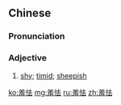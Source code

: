 ==Chinese==
{{zh-forms}}

===Pronunciation===
{{zh-pron
|m=xiū怯
|cat=a
}}

===Adjective===
{{zh-adj}}

# [[shy]]; [[timid]]; [[sheepish]]

[[ko:羞怯]]
[[mg:羞怯]]
[[ru:羞怯]]
[[zh:羞怯]]